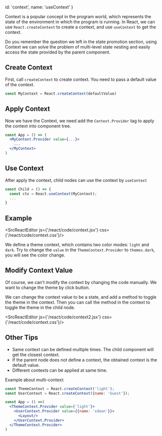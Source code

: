 
  id: 'context',
  name: 'useContext'
}

Context is a popular concept in the program world, which represents the state of the environment in which the program is running.
In React, we can use `React.createContext` to create a context, and use `useContext` to get the context.

Do you remember the question we left in the state promotion section,
using Context we can solve the problem of multi-level state nesting and easily access the state provided by the parent component.

## Create Context

First, call `createContext` to create context.
You need to pass a default value of the context.

```jsx
const MyContext = React.createContext(defaultValue)
```

## Apply Context

Now we have the Context, we need add the `Context.Provider` tag to apply the context into component tree.

```jsx
const App = () => (
  <MyContext.Provider value={...}>
    ...
  </MyContext>
)
```

## Use Context

After apply the context, child nodes can use the context by `useContext`

```jsx
const Child = () => {
  const ctx = React.useContext(MyContext);
  ...
}
```

## Example

<SrcReactEditor js={'/react/code/context.jsx'} css={'/react/code/context.css'}/>

We define a theme context, which contains two color modes: `light` and `dark`.
Try to change the `value` in the `ThemeContext.Provider` to `themes.dark`, you will see the color change.

## Modify Context Value

Of course, we can't modify the context by changing the code manually.
We want to change the theme by click button.

We can change the context value to be a state, and add a method to toggle the theme in the context.
Then you can call the method in the context to toggle the theme in the child node.

<SrcReactEditor js={'/react/code/context2.jsx'} css={'/react/code/context.css'}/>

## Other Tips

- Same context can be defined multiple times. The child component will get the closest context.
- If the parent node does not define a context, the obtained context is the default value.
- Different contexts can be applied at same time.

Example about multi-context:

```jsx
const ThemeContext = React.createContext('light');
const UserContext = React.createContext({name: 'Guest'});

const App = () =>(
  <ThemeContext.Provider value={'light'}>
    <UserContext.Provider value={{name: 'xdean'}}>
      <Layout/>
    </UserContext.Provider>
  </ThemeContext.Provider>
)
```